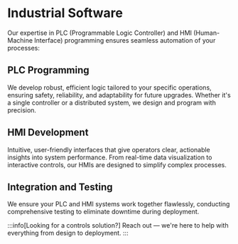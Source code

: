 # Industrial Software

Our expertise in PLC (Programmable Logic Controller) and HMI (Human-Machine Interface) programming ensures seamless automation of your processes:

## PLC Programming

We develop robust, efficient logic tailored to your specific operations, ensuring safety, reliability, and adaptability for future upgrades. 
Whether it's a single controller or a distributed system, we design and program with precision.

## HMI Development

Intuitive, user-friendly interfaces that give operators clear, actionable insights into system performance. 
From real-time data visualization to interactive controls, our HMIs are designed to simplify complex processes.

## Integration and Testing

We ensure your PLC and HMI systems work together flawlessly, conducting comprehensive testing to eliminate downtime during deployment.

:::info[Looking for a controls solution?]
Reach out — we're here to help with everything from design to deployment.
:::